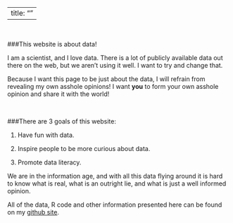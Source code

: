 
---
title: ""
---
&nbsp;

###This website is about data!  

I am a scientist, and I love data.  There is a lot of publicly available data out there on the web, but we aren't using it well.  I want to try and change that.   

Because I want this page to be just about the data, I will refrain from revealing my own asshole opinions!  I want **you** to form your own asshole opinion and share it with the world!   

&nbsp;
&nbsp;

###There are 3 goals of this website: 

1.  Have fun with data.

2. Inspire people to be more curious about data.

3. Promote data literacy.  

We are in the information age, and with all this data flying around it is hard to know what is real, what is an outright lie, and what is just a well informed opinion. 



All of the data, R code and other information presented here can be found on my [github site](https://github.com/RealLifeData). 
 